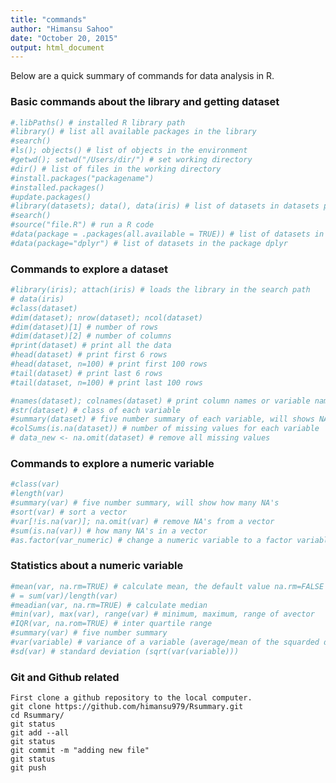 ```yaml
---
title: "commands"
author: "Himansu Sahoo"
date: "October 20, 2015"
output: html_document
---
```


Below are a quick summary of commands for data analysis in R.

### Basic commands about the library and getting dataset
```r
#.libPaths() # installed R library path
#library() # list all available packages in the library
#search()
#ls(); objects() # list of objects in the environment
#getwd(); setwd("/Users/dir/") # set working directory
#dir() # list of files in the working directory
#install.packages("packagename")
#installed.packages()
#update.packages()
#library(datasets); data(), data(iris) # list of datasets in datasets package
#search()
#source("file.R") # run a R code
#data(package = .packages(all.available = TRUE)) # list of datasets in all available packages
#data(package="dplyr") # list of datasets in the package dplyr
```

### Commands to explore a dataset

```r
#library(iris); attach(iris) # loads the library in the search path
# data(iris)
#class(dataset)
#dim(dataset); nrow(dataset); ncol(dataset)
#dim(dataset)[1] # number of rows
#dim(dataset)[2] # number of columns
#print(dataset) # print all the data
#head(dataset) # print first 6 rows
#head(dataset, n=100) # print first 100 rows
#tail(dataset) # print last 6 rows
#tail(dataset, n=100) # print last 100 rows
```


```r
#names(dataset); colnames(dataset) # print column names or variable names
#str(dataset) # class of each variable
#summary(dataset) # five number summary of each variable, will shows NA's, empty values
#colSums(is.na(dataset)) # number of missing values for each variable
# data_new <- na.omit(dataset) # remove all missing values
```

### Commands to explore a numeric variable
```r
#class(var)
#length(var)
#summary(var) # five number summary, will show how many NA's
#sort(var) # sort a vector
#var[!is.na(var)]; na.omit(var) # remove NA's from a vector
#sum(is.na(var)) # how many NA's in a vector
#as.factor(var_numeric) # change a numeric variable to a factor variable
```

### Statistics about a numeric variable
```r
#mean(var, na.rm=TRUE) # calculate mean, the default value na.rm=FALSE
# = sum(var)/length(var)
#meadian(var, na.rm=TRUE) # calculate median
#min(var), max(var), range(var) # minimum, maximum, range of avector
#IQR(var, na.rom=TRUE) # inter quartile range
#summary(var) # five number summary
#var(variable) # variance of a variable (average/mean of the squarded differences from the mean)
#sd(var) # standard deviation (sqrt(var(variable)))
```

### Git and Github related
```
First clone a github repository to the local computer.
git clone https://github.com/himansu979/Rsummary.git
cd Rsummary/
git status
git add --all
git status
git commit -m "adding new file"
git status
git push
```









